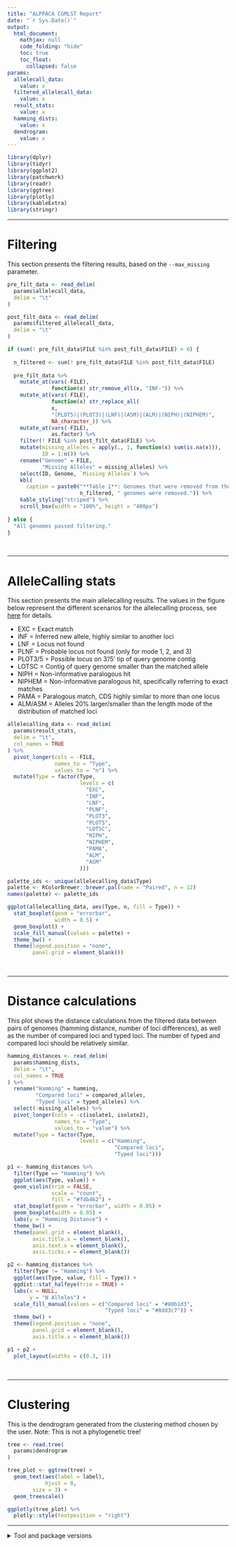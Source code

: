 ```yaml
---
title: "ALPPACA CGMLST Report"
date: "`r Sys.Date()`"
output:
  html_document:
    mathjax: null
    code_folding: "hide"
    toc: true
    toc_float:
      collapsed: false
params:
  allelecall_data:
    value: x
  filtered_allelecall_data:
    value: x
  result_stats:
    value: x
  hamming_dists:
    value: x
  dendrogram:
    value: x
---
```


```r
library(dplyr)
library(tidyr)
library(ggplot2)
library(patchwork)
library(readr)
library(ggtree)
library(plotly)
library(kableExtra)
library(stringr)
```

---

# Filtering

This section presents the filtering results, based on the `--max_missing` parameter.

```r
pre_filt_data <- read_delim(
  params$allelecall_data,
  delim = "\t"
)

post_filt_data <- read_delim(
  params$filtered_allelecall_data,
  delim = "\t"
)

if (sum(! pre_filt_data$FILE %in% post_filt_data$FILE) > 0) {
  
  n_filtered <- sum(! pre_filt_data$FILE %in% post_filt_data$FILE)
  
  pre_filt_data %>%
    mutate_at(vars(-FILE),
              function(x) str_remove_all(x, "INF-")) %>%
    mutate_at(vars(-FILE),
              function(x) str_replace_all(
              x,
              "(PLOT5)|(PLOT3)|(LNF)|(ASM)|(ALM)|(NIPH)|(NIPHEM)",
              NA_character_)) %>%
    mutate_at(vars(-FILE),
              as.factor) %>%
    filter(! FILE %in% post_filt_data$FILE) %>%
    mutate(missing_alleles = apply(., 1, function(x) sum(is.na(x))),
           ID = 1:n()) %>%
    rename("Genome" = FILE,
           "Missing Alleles" = missing_alleles) %>%
    select(ID, Genome, `Missing Alleles`) %>%
    kbl(
      caption = paste0("**Table 1**: Genomes that were removed from the analysis due to too many missing alleles. A total of ",
                       n_filtered, " genomes were removed.")) %>%
    kable_styling("striped") %>%
    scroll_box(width = "100%", height = "400px")
  
} else {
  "All genomes passed filtering."
}

```

<br>

---

# AlleleCalling stats

This section presents the main allelecalling results. The values in the
figure below represent the different scenarios for the allelecalling
process, see
[here](https://chewbbaca.readthedocs.io/en/latest/user/modules/AlleleCall.html)
for details.

-   EXC = Exact match
-   INF = Inferred new allele, highly similar to another loci
-   LNF = Locus not found
-   PLNF = Probable locus not found (only for mode 1, 2, and 3)
-   PLOT3/5 = Possible locus on 3'/5' tip of query genome contig
-   LOTSC = Contig of query genome smaller than the matched allele
-   NIPH = Non-informative paralogous hit
-   NIPHEM = Non-informative paralogous hit, specifically referring to
    exact matches
-   PAMA = Paralogous match, CDS highly similar to more than one locus
-   ALM/ASM = Alleles 20% larger/smaller than the length mode of the
    distribution of matched loci

```r
allelecalling_data <- read_delim(
  params$result_stats,
  delim = "\t",
  col_names = TRUE
) %>%
  pivot_longer(cols = -FILE,
               names_to = "Type",
               values_to = "n") %>%
  mutate(Type = factor(Type,
                       levels = c(
                         "EXC",
                         "INF",
                         "LNF",
                         "PLNF",
                         "PLOT3",
                         "PLOT5",
                         "LOTSC",
                         "NIPH",
                         "NIPHEM",
                         "PAMA",
                         "ALM",
                         "ASM"
                       )))

palette_ids <- unique(allelecalling_data$Type)
palette <- RColorBrewer::brewer.pal(name = "Paired", n = 12)
names(palette) <- palette_ids

ggplot(allelecalling_data, aes(Type, n, fill = Type)) +
  stat_boxplot(geom = "errorbar",
               width = 0.5) +
  geom_boxplot() +
  scale_fill_manual(values = palette) +
  theme_bw() +
  theme(legend.position = "none",
        panel.grid = element_blank())
```

<br>

---

# Distance calculations

This plot shows the distance calculations from the filtered data between
pairs of genomes (hamming distance, number of loci differences), as well
as the number of compared loci and typed loci.
The number of typed and compared loci should be relatively similar.

```r
hamming_distances <- read_delim(
  params$hamming_dists,
  delim = "\t",
  col_names = TRUE
) %>%
  rename("Hamming" = hamming,
         "Compared loci" = compared_alleles,
         "Typed loci" = typed_alleles) %>%
  select(-missing_alleles) %>%
  pivot_longer(cols = -c(isolate1, isolate2),
               names_to = "Type",
               values_to = "value") %>%
  mutate(Type = factor(Type,
                       levels = c("Hamming",
                                  "Compared loci",
                                  "Typed loci")))

p1 <- hamming_distances %>%
  filter(Type == "Hamming") %>%
  ggplot(aes(Type, value)) +
  geom_violin(trim = FALSE,
              scale = "count",
              fill = "#fdb462") +
  stat_boxplot(geom = "errorbar", width = 0.05) +
  geom_boxplot(width = 0.05) +
  labs(y = "Hamming Distance") +
  theme_bw() +
  theme(panel.grid = element_blank(),
        axis.title.x = element_blank(),
        axis.text.x = element_blank(),
        axis.ticks.x = element_blank())

p2 <- hamming_distances %>%
  filter(Type != "Hamming") %>%
  ggplot(aes(Type, value, fill = Type)) +
  ggdist::stat_halfeye(trim = TRUE) +
  labs(x = NULL,
       y = "N Alleles") +
  scale_fill_manual(values = c("Compared loci" = "#80b1d3",
                               "Typed loci" = "#8dd3c7")) +
  theme_bw() +
  theme(legend.position = "none",
        panel.grid = element_blank(),
        axis.title.x = element_blank())

p1 + p2 +
  plot_layout(widths = c(0.3, 1))
```

<br>

---

# Clustering

This is the dendrogram generated from the clustering method chosen by
the user. Note: This is not a phylogenetic tree!

```r
tree <- read.tree(
  params$dendrogram
)

tree_plot <- ggtree(tree) +
  geom_text(aes(label = label),
            hjust = 0,
	    size = 3) +
  geom_treescale()

ggplotly(tree_plot) %>%
  plotly::style(textposition = "right")
```

---

<details>

<summary>Tool and package versions</summary>

Date generated: `r Sys.Date()`

**R Packages**

These are the R packages used to generate this report.

```r
packages <- (.packages())
clean_pkg_version <- function(x) {
  y <- getNamespaceVersion(x)
  
  z <- data.frame("Package" = x,
                  "Version" = y)
  
  row.names(z) <- NULL
  
  return(z)
}

lapply(packages, function(x) clean_pkg_version(x)) %>%
  bind_rows() %>%
  kbl() %>%
  kable_styling(bootstrap_options = c("striped",
                                      "hover",
                                      "responsive"),
                full_width = TRUE)
```

**Tool versions**

These are the tools used to run the analysis within the cgMLST workflow
of ALPPACA.

```r
tool_data <- data.frame(
  Tool = c("ChewBBACA","R"),
  Version = c("3.1.2","4.1.2")
)

tool_data %>%
  kbl() %>%
  kable_styling(bootstrap_options = c("striped",
                                      "hover",
                                      "responsive"),
                full_width = TRUE)
```

</details>

